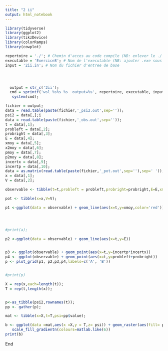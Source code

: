 ---
title: "2 ii"
output: html_notebook
---

```{r}

library(tidyverse)
library(ggplot2)
library(tikzDevice)
library(colorRamps)
library(cowplot)

repertoire = './'; # Chemin d'acces au code compile (NB: enlever le ./ sous Windows)
executable = 'Exercice8'; # Nom de l'executable (NB: ajouter .exe sous Windows)
input = '2ii.in'; # Nom du fichier d'entree de base




  output = str_c('2ii');
  cmd = sprintf('wsl %s%s %s  output=%s', repertoire, executable, input,output);
   system(cmd);

fichier = output;
data = read.table(paste(fichier,'_psi2.out',sep=''));
psi2 = data[,];i
data = read.table(paste(fichier,'_obs.out',sep=''));
t = data[,1];
probleft = data[,2];
probright = data[,3];
E = data[,4];
xmoy = data[,5];
x2moy = data[,6];
pmoy = data[,7];
p2moy = data[,8];
incertx = data[,9];
incertp = data[,10];
data = as.matrix(read.table(paste(fichier,'_pot.out',sep=''),sep=' '));
x = data[,1];
V = data[,2];

observable <- tibble(t=t,probleft = probleft,probright=probright,E=E,xmoy=xmoy,x2moy=x2moy,pmoy= pmoy,p2moy=p2moy,incertx=incertx,incertp=incertp);

pot <- tibble(x=x,V=V);

```
```{r}

p1 <-ggplot(data = observable) + geom_line(aes(x=t,y=xmoy,color='red')) + geom_line(aes(x=t,y=-sqrt(2*E[1])*cos(0.003 *t + pi*0.5)/0.003));




#print(a);

p2 <-ggplot(data = observable) + geom_line(aes(x=t,y=E)) 


p3 <- ggplot(observable) + geom_point(aes(x=t,y=incertp*incertx))
p4 <- ggplot(observable) + geom_point(aes(x=t,y=probleft+probright))
p <- plot_grid(p1, p2,p3,p4,labels=c('A', 'B'))


#print(p)
```
```{r}
X = rep(x,each=length(t));
T = rep(t,length(x));


p<-as_tibble(psi2,rownames(t));
pp <- gather(p);

mat <- tibble(x=X,t=T,psi=pp$value);

```




```{r}

b <- ggplot(data =mat,aes(x =X,y = T,z= psi)) + geom_raster(aes(fill= psi),interpolate = TRUE) +
   scale_fill_gradientn(colours=matlab.like(6))
print(b)


```

End